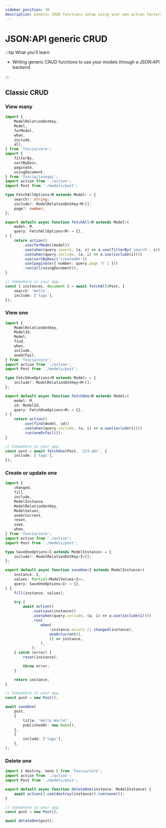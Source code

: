 ```yaml
---
sidebar_position: 30
description: Generic CRUD functions setup using your own action factory.
---
```


# JSON:API generic CRUD

:::tip What you'll learn

-   Writing generic CRUD functions to use your models through a JSON:API backend

:::

## Classic CRUD

### View many

```typescript
import {
    ModelRelationDotKey,
    Model,
    forModel,
    when,
    include,
    all,
} from 'foscia/core';
import {
    filterBy,
    sortByDesc,
    paginate,
    usingDocument,
} from 'foscia/jsonapi';
import action from './action';
import Post from './models/post';

type FetchAllOptions<M extends Model> = {
    search?: string;
    include?: ModelRelationDotKey<M>[];
    page?: number;
};

export default async function fetchAll<M extends Model>(
    model: M,
    query: FetchAllOptions<M> = {},
) {
    return action()
        .use(forModel(model))
        .use(when(query.search, (a, s) => a.use(filterBy('search', s))))
        .use(when(query.include, (a, i) => a.use(include(i))))
        .use(sortByDesc('createdAt'))
        .use(paginate({ number: query.page ?? 1 }))
        .run(all(usingDocument));
}

// Somewhere in your app.
const { instances, document } = await fetchAll(Post, {
    search: 'Hello',
    include: ['tags'],
});
```

### View one

```typescript
import {
    ModelRelationDotKey,
    ModelId,
    Model,
    find,
    when,
    include,
    oneOrFail,
} from 'foscia/core';
import action from './action';
import Post from './models/post';

type FetchOneOptions<M extends Model> = {
    include?: ModelRelationDotKey<M>[];
};

export default async function fetchOne<M extends Model>(
    model: M,
    id: ModelId,
    query: FetchOneOptions<M> = {},
) {
    return action()
        .use(find(model, id))
        .use(when(query.include, (a, i) => a.use(include(i))))
        .run(oneOrFail());
}

// Somewhere in your app.
const post = await fetchOne(Post, '123-abc', {
    include: ['tags'],
});
```

### Create or update one

```typescript
import {
    changed,
    fill,
    include,
    ModelInstance,
    ModelRelationDotKey,
    ModelValues,
    oneOrCurrent,
    reset,
    save,
    when,
} from 'foscia/core';
import action from './action';
import Post from './models/post';

type SaveOneOptions<I extends ModelInstance> = {
    include?: ModelRelationDotKey<I>[];
};

export default async function saveOne<I extends ModelInstance>(
    instance: I,
    values: Partial<ModelValues<I>>,
    query: SaveOneOptions<I> = {},
) {
    fill(instance, values);

    try {
        await action()
            .use(save(instance))
            .use(when(query.include, (a, i) => a.use(include(i))))
            .run(
                when(
                    !instance.exists || changed(instance),
                    oneOrCurrent(),
                    () => instance,
                ),
            );
    } catch (error) {
        reset(instance);

        throw error;
    }

    return instance;
}

// Somewhere in your app.
const post = new Post();

await saveOne(
    post,
    {
        title: 'Hello World!',
        publishedAt: new Date(),
    },
    {
        include: ['tags'],
    },
);
```

### Delete one

```javascript
import { destroy, none } from 'foscia/core';
import action from './action';
import Post from './models/post';

export default async function deleteOne(instance: ModelInstance) {
    await action().use(destroy(instance)).run(none());
}

// Somewhere in your app.
const post = new Post();

await deleteOne(post);
```
